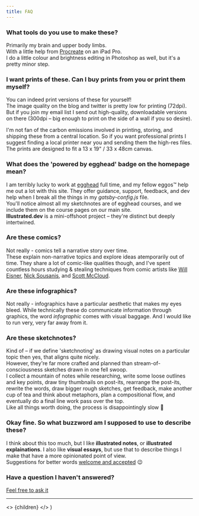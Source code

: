 ```yaml
---
title: FAQ
---
```


### What tools do you use to make these?
Primarily my brain and upper body limbs.  
With a little help from [Procreate](https://procreate.art/) on an iPad Pro.  
I do a little colour and brightness editing in Photoshop as well, but it's a pretty minor step.
<!-- I'm betting want more information than that, so I wrote you [a whole post about it](#). -->

### I want prints of these. Can I buy prints from you or print them myself?
You can indeed print versions of these for yourself!  
The image quality on the blog and twitter is pretty low for printing (72dpi).  
But if you join my email list I send out high-quality, downloadable versions on there (300dpi – big enough to print on the side of a wall if you so desire).  

I'm not fan of the carbon emissions involved in printing, storing, and shipping these from a central location. So if you want professional prints I suggest finding a local printer near you and sending them the high-res files.  
The prints are designed to fit a 13 x 19" / 33 x 48cm canvas.

### What does the 'powered by egghead' badge on the homepage mean?
I am terribly lucky to work at [egghead](https://egghead.io/) full time, and my fellow eggos™️ help me out a lot with this site.  They offer guidance, support, feedback, and dev help when I break all the things in my *gatsby-config.js* file.  
You'll notice almost all my sketchnotes are of egghead courses, and we include them on the course pages on our main site.  
**Illustrated.dev** is a mini-offshoot project – they're distinct but deeply intertwined.

### Are these comics?
Not really - comics tell a narrative story over time.  
These explain non-narrative topics and explore ideas atemporarily out of time. They share a lot of comic-like qualities though, and I've spent countless hours studying & stealing techniques from comic artists like [Will Eisner](https://en.wikipedia.org/wiki/Will_Eisner), [Nick Sousanis](http://spinweaveandcut.com/), and [Scott McCloud](http://scottmccloud.com/).

### Are these infographics?
Not really - infographics have a particular aesthetic that makes my eyes bleed.
While technically these do communicate information through graphics, the word *infographic* comes with visual baggage. And I would like to run very, very far away from it.

### Are these sketchnotes?
Kind of – if we define 'sketchnoting' as drawing visual notes on a particular topic then yes, that aligns quite nicely.   
However, they're far more crafted and planned than stream-of-consciousness sketches drawn in one fell swoop.  
I collect a mountain of notes while researching, write some loose outlines and key points, draw tiny thumbnails on post-its, rearrange the post-its, rewrite the words, draw bigger rough sketches, get feedback, make another cup of tea and think about metaphors, plan a compositional flow, and eventually do a final line work pass over the top.  
 Like all things worth doing, the process is disappointingly slow 🙂  

<!-- Let's just say they're somewhere here:

![A line diagram showing sketchnotes on one end, and illustration on the other. Illustrated notes are in the middle.](./illustratednotes-diagram.png) -->

### Okay fine. So what buzzword am I supposed to use to describe these?
I think about this too much, but I like **illustrated notes**, or **illustrated explainations**.  I also like **visual essays**, but use that to describe things I make that have a more opinionated point of view.  
Suggestions for better words [welcome and accepted](malito:maggie@illustrated.dev) 😉

### Have a question I haven't answered?
[Feel free to ask it](malito:maggie@illustrated.dev)

---

  <>
    {children}
  </>
)